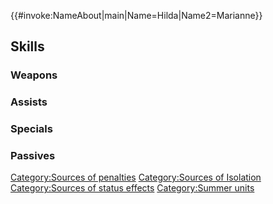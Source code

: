 {{#invoke:NameAbout|main|Name=Hilda|Name2=Marianne}}{{HeroPage Tabs}}
{{Hero Infobox
|Name=Hilda
|Title=Deer's Two-Piece
|WeaponType=Colorless Staff
|MoveType=Flying
|Origin=Fire Emblem: Three Houses
|Gender=FF
|duo=Inflicts Atk-7 on foes within 3 columns or 3 rows centered on unit through their next actions and inflicts【Isolation】on them.<br><br>Once used, Duo Skill cannot be activated again right away. At start of every third turn, if Duo Skill has already been used, unit can use Duo Skill again.<br><br>【Isolation】<br>Target cannot use or be the target of Assist skills through its next action. (Target can neither use nor be the target of skills like Dance and Sing, skills that neutralize penalties, like Restore and Harsh Command+, etc.)
|secondPerson=Marianne
|Duel=190
|actorEN=Celeste Henderson,Xanthe Huynh
|actorJP=桑原由気,秦佐和子
|artist=ニジハヤシ
|additionDate=June 21, 2021
|releaseDate=June 21, 2021
|cv1=12
|cv2=400700
|TagID=比翼ヒルダ
|InternalID=672
|Properties=special,duo,specRate_202502
|description=The cosmopolitan Hilda joined by the provincial Marianne, but it seems even with their polar- opposite personalities, the two get along well... They appear in Fire Emblem: Three Houses.
}}
{{Stats Page
|Lv1HP=17|Lv1ATK=9|Lv1SPD=10|Lv1DEF=5|Lv1RES=6
|GRHP=50|GRATK=65|GRSPD=70|GRDEF=35|GRRES=45
}}
==Skills==
===Weapons===
{{Weapons Table
|weapon1=Assault
|weapon1Default=1
|weapon1Unlock=1
|weapon2=Sunshade Staff
|weapon2Default=5
|weapon2Unlock=5
}}
===Assists===
{{Assists Table
|assist1=Heal
|assist1Default=1
|assist1Unlock=1
|assist2=Reconcile
|assist2Default=3
|assist2Unlock=2
|assist3=Nudge
|assist3Default=4
|assist3Unlock=3
|assist4=Nudge+
|assist4Default=5
|assist4Unlock=5
}}
===Specials===
{{Specials Table}}
===Passives===
{{Passives Table
|passiveA1=Atk/Spd Push 1
|passiveA2=Atk/Spd Push 2
|passiveA3=Atk/Spd Push 3
|passiveA4=Atk/Spd Push 4
|passiveA1Unlock=2
|passiveA2Unlock=3
|passiveA3Unlock=4
|passiveA4Unlock=5
|passiveB1=Dazzling Staff 1
|passiveB2=Dazzling Staff 2
|passiveB3=Dazzling Staff 3
|passiveB1Unlock=1
|passiveB2Unlock=2
|passiveB3Unlock=4
|passiveC1=Even Recovery 1
|passiveC2=Even Recovery 2
|passiveC3=Even Recovery 3
|passiveC1Unlock=3
|passiveC2Unlock=4
|passiveC3Unlock=5
}}
{{Heroes Navbox}}
[[Category:Sources of penalties]][[Category:Sources of Isolation]][[Category:Sources of status effects]]
[[Category:Summer units]]